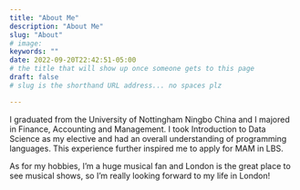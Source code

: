 ```yaml
---
title: "About Me"
description: "About Me" 
slug: "About" 
# image: 
keywords: ""
date: 2022-09-20T22:42:51-05:00
# the title that will show up once someone gets to this page
draft: false
# slug is the shorthand URL address... no spaces plz

---
```


I graduated from the University of Nottingham Ningbo China and I majored in Finance, Accounting and Management. I took Introduction to Data Science as my elective and had an overall understanding of programming languages. This experience further inspired me to apply for MAM in LBS.

As for my hobbies, I'm a huge musical fan and London is the great place to see musical shows, so I'm really looking forward to my life in London!